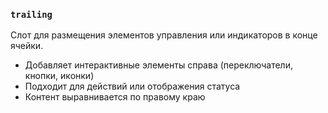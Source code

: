 ### `trailing`

Слот для размещения элементов управления или индикаторов в конце ячейки.

- Добавляет интерактивные элементы справа (переключатели, кнопки, иконки)
- Подходит для действий или отображения статуса
- Контент выравнивается по правому краю
